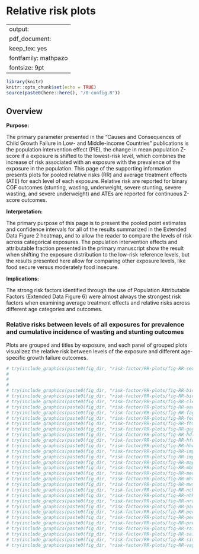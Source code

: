 # Relative risk plots {#RR}

---
output:
  pdf_document:
    keep_tex: yes
fontfamily: mathpazo
fontsize: 9pt
---

\raggedright


```r
library(knitr)
knitr::opts_chunk$set(echo = TRUE)
source(paste0(here::here(), "/0-config.R"))
```


## Overview

__Purpose: __

The primary parameter presented in the “Causes and Consequences of Child Growth Failure in Low- and Middle-income Countries” publications is the population intervention effect (PIE), the change in mean population Z-score if a exposure is shifted to the lowest-risk level, which combines the increase of risk associated with an exposure with the prevalence of the exposure in the population. This page of the supporting information presents plots for pooled relative risks (RR) and average treatment effects (ATE) for each level of each exposure. Relative risk are reported for binary CGF outcomes (stunting, wasting, underweight, severe stunting, severe wasting, and severe underweight) and ATEs are reported for continuous Z-score outcomes.

__Interpretation: __

The primary purpose of this page is to present the pooled point estimates and confidence intervals for all of the results summarized in the Extended Data Figure 2 heatmap, and to allow the reader to compare the levels of risk across categorical exposures. The population intervention effects and attributable fraction presented in the primary manuscript show the result when shifting the exposure distribution to the low-risk reference levels, but the results presented here allow for comparing other exposure levels, like food secure versus moderately food insecure.

__Implications: __

The strong risk factors identified through the use of Population Attributable Factors (Extended Data Figure 6) were almost always the strongest risk factors when examining average treatment effects and relative risks across different age categories and outcomes.



### Relative risks between levels of all exposures for prevalence and cumulative incidence of wasting and stunting outcomes

Plots are grouped and titles by exposure, and each panel of grouped plots visualizez the relative risk between levels of the exposure and different age-specific growth failure outcomes. 

```r
# try(include_graphics(paste0(fig_dir, "risk-factor/RR-plots/fig-RR-sex.png")))
# 
# 
# 
# try(include_graphics(paste0(fig_dir, "risk-factor/RR-plots/fig-RR-birthlen.png")))
# try(include_graphics(paste0(fig_dir, "risk-factor/RR-plots/fig-RR-birthwt.png")))
# try(include_graphics(paste0(fig_dir, "risk-factor/RR-plots/fig-RR-cleanck.png")))
# try(include_graphics(paste0(fig_dir, "risk-factor/RR-plots/fig-RR-earlybf.png")))
# try(include_graphics(paste0(fig_dir, "risk-factor/RR-plots/fig-RR-fage.png")))
# try(include_graphics(paste0(fig_dir, "risk-factor/RR-plots/fig-RR-feducyrs.png")))
# try(include_graphics(paste0(fig_dir, "risk-factor/RR-plots/fig-RR-fhtcm.png")))
# try(include_graphics(paste0(fig_dir, "risk-factor/RR-plots/fig-RR-gagebrth.png")))
# try(include_graphics(paste0(fig_dir, "risk-factor/RR-plots/fig-RR-hdlvry.png")))
# try(include_graphics(paste0(fig_dir, "risk-factor/RR-plots/fig-RR-hfoodsec.png")))
# try(include_graphics(paste0(fig_dir, "risk-factor/RR-plots/fig-RR-hhwealth_quart.png")))
# try(include_graphics(paste0(fig_dir, "risk-factor/RR-plots/fig-RR-impfloor.png")))
# try(include_graphics(paste0(fig_dir, "risk-factor/RR-plots/fig-RR-impsan.png")))
# try(include_graphics(paste0(fig_dir, "risk-factor/RR-plots/fig-RR-mage.png")))
# try(include_graphics(paste0(fig_dir, "risk-factor/RR-plots/fig-RR-mbmi.png")))
# try(include_graphics(paste0(fig_dir, "risk-factor/RR-plots/fig-RR-meducyrs.png")))
# try(include_graphics(paste0(fig_dir, "risk-factor/RR-plots/fig-RR-mhtcm.png")))
# try(include_graphics(paste0(fig_dir, "risk-factor/RR-plots/fig-RR-mwtkg.png")))
# try(include_graphics(paste0(fig_dir, "risk-factor/RR-plots/fig-RR-nchldlt5.png")))
# try(include_graphics(paste0(fig_dir, "risk-factor/RR-plots/fig-RR-nhh.png")))
# try(include_graphics(paste0(fig_dir, "risk-factor/RR-plots/fig-RR-nrooms.png")))
# try(include_graphics(paste0(fig_dir, "risk-factor/RR-plots/fig-RR-parity.png")))
# try(include_graphics(paste0(fig_dir, "risk-factor/RR-plots/fig-RR-perdiar6.png")))
# try(include_graphics(paste0(fig_dir, "risk-factor/RR-plots/fig-RR-perdiar24.png")))
# try(include_graphics(paste0(fig_dir, "risk-factor/RR-plots/fig-RR-predexfd6.png")))
# try(include_graphics(paste0(fig_dir, "risk-factor/RR-plots/fig-RR-rain_quartile.png")))
# try(include_graphics(paste0(fig_dir, "risk-factor/RR-plots/fig-RR-safeh20.png")))
# try(include_graphics(paste0(fig_dir, "risk-factor/RR-plots/fig-RR-single.png")))
# try(include_graphics(paste0(fig_dir, "risk-factor/RR-plots/fig-RR-vagbrth.png")))
```
